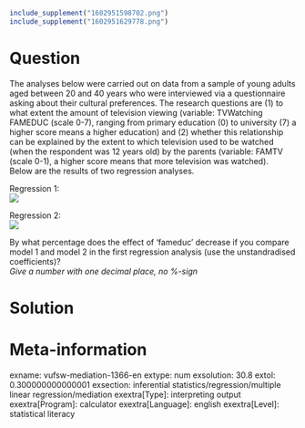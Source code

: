 ```r
include_supplement("1602951598702.png")
include_supplement("1602951629778.png")
```

Question
========
The analyses below were carried out on data from a sample of young
adults aged between 20 and 40 years who were interviewed via a
questionnaire asking about their cultural preferences. The research
questions are (1) to what extent the amount of television viewing
(variable: TVWatching FAMEDUC (scale 0-7), ranging from primary
education (0) to university (7) a higher score means a higher education)
and (2) whether this relationship can be explained by the extent to
which television used to be watched (when the respondent was 12 years
old) by the parents (variable: FAMTV (scale 0-1), a higher score means
that more television was watched).  
Below are the results of two regression analyses.  
  
Regression 1:  
![](1602951598702.png)
  
Regression 2:  
![](1602951629778.png)
  
By what percentage does the effect of 'fameduc' decrease if you compare
model 1 and model 2 in the first regression analysis (use the
unstandradised coefficients)?   
*Give a number with one decimal place, no %-sign*


Solution
========











Meta-information
================
exname: vufsw-mediation-1366-en
extype: num
exsolution: 30.8
extol: 0.300000000000001
exsection: inferential statistics/regression/multiple linear regression/mediation
exextra[Type]: interpreting output
exextra[Program]: calculator
exextra[Language]: english
exextra[Level]: statistical literacy

